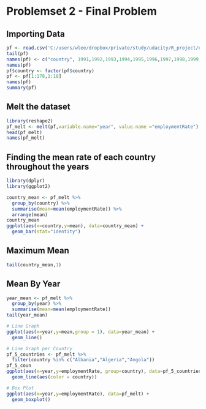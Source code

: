 Problemset 2 - Final Problem
=================================================

## Importing Data
```r
pf <- read.csv('C:/users/wlee/dropbox/private/study/udacity/R_project/employment.csv',header = TRUE, sep=',')
tail(pf)
names(pf) <- c("country", 1991,1992,1993,1994,1995,1996,1997,1998,1999,2000,2001,2002,2003,2004,2005,2006,2007)
names(pf)
pf$country <- factor(pf$country)
pf <- pf[1:178,1:18]
names(pf)
summary(pf)
```

## Melt the dataset
```r
library(reshape2)
pf_melt <- melt(pf,variable.name="year", value.name ="employmentRate")
head(pf_melt)
names(pf_melt)
```

## Finding the mean rate of each country throughout the years
```r
library(dplyr)
library(ggplot2)

country_mean <- pf_melt %>%
  group_by(country) %>%
  summarise(mean=mean(employmentRate)) %>%
  arrange(mean)
country_mean
ggplot(aes(x=country,y=mean), data=country_mean) +
  geom_bar(stat="identity")
```

## Maximum Mean
```r
tail(country_mean,1)
```

## Mean By Year
```r
year_mean <- pf_melt %>%
  group_by(year) %>%
  summarise(mean=mean(employmentRate))
tail(year_mean)

# Line Graph
ggplot(aes(x=year,y=mean,group = 1), data=year_mean) +
  geom_line()

# Line Graph per Country
pf_5_countries <- pf_melt %>%
  filter(country %in% c("Albania","Algeria","Angola"))
pf_5_coun
ggplot(aes(x=year,y=employmentRate, group=country), data=pf_5_countries) +
  geom_line(aes(color = country))

# Box Plot
ggplot(aes(x=year,y=employmentRate), data=pf_melt) +
  geom_boxplot()


  
```

